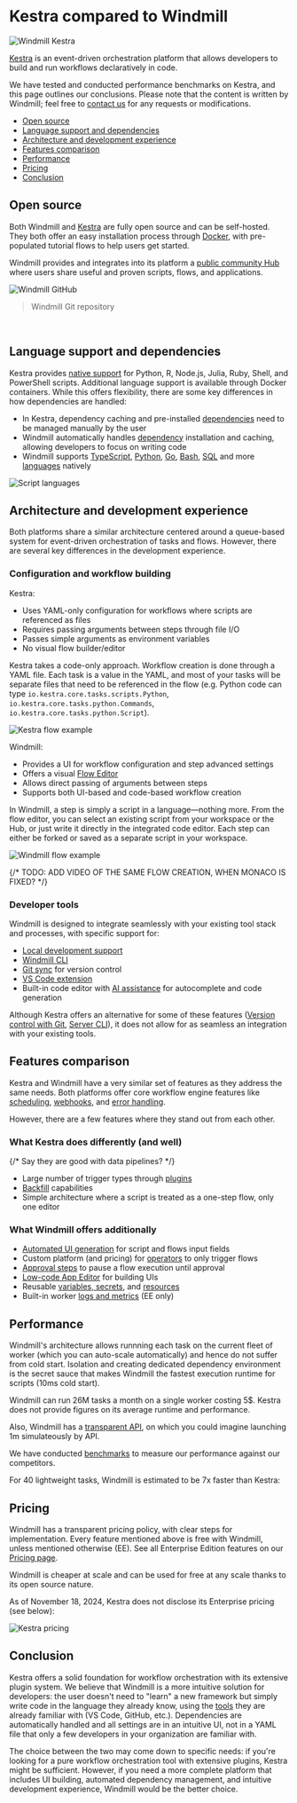 
# Kestra compared to Windmill

![Windmill Kestra](../assets/compared_to/windmill_kestra.png 'Windmill Kestra')

[Kestra](https://kestra.io) is an event-driven orchestration platform that allows developers to build and run workflows declaratively in code.

We have tested and conducted performance benchmarks on Kestra, and this page outlines our conclusions. Please note that the content is written by Windmill; feel free to [contact us](../misc/6_getting_help/index.mdx) for any requests or modifications.

- [Open source](#open-source)
- [Language support and dependencies](#language-support-and-dependencies)
- [Architecture and development experience](#architecture-and-development-experience)
- [Features comparison](#features-comparison)
- [Performance](#performance)
- [Pricing](#pricing)
- [Conclusion](#conclusion)

## Open source

Both Windmill and [Kestra](https://github.com/kestra-io/kestra) are fully open source and can be self-hosted. They both offer an easy installation process through [Docker](https://www.docker.com/), with pre-populated tutorial flows to help users get started.

Windmill provides and integrates into its platform a [public community Hub](https://hub.windmill.dev/) where users share useful and proven scripts, flows, and applications.

![Windmill GitHub](../assets/compared_to/windmill_gh.png 'Windmill GitHub')

> Windmill Git repository

<br/>

<div className="grid grid-cols-2 gap-6 mb-4">
	<DocCard
		title="Self-host Windmill"
		description="Self host Windmill in 2 minutes."
		href="/docs/advanced/self_host/"
	/>
</div>

## Language support and dependencies

Kestra provides [native support](https://kestra.io/docs/workflow-components/tasks/scripts/languages) for Python, R, Node.js, Julia, Ruby, Shell, and PowerShell scripts. Additional language support is available through Docker containers. While this offers flexibility, there are some key differences in how dependencies are handled:

- In Kestra, dependency caching and pre-installed [dependencies](https://kestra.io/docs/workflow-components/tasks/scripts/installing-dependencies) need to be managed manually by the user
- Windmill automatically handles [dependency](../advanced/6_imports/index.mdx) installation and caching, allowing developers to focus on writing code
- Windmill supports [TypeScript](../getting_started/0_scripts_quickstart/1_typescript_quickstart/index.mdx), [Python](../getting_started/0_scripts_quickstart/2_python_quickstart/index.mdx), [Go](../getting_started/0_scripts_quickstart/3_go_quickstart/index.mdx), [Bash](../getting_started/0_scripts_quickstart/4_bash_quickstart/index.mdx), [SQL](../getting_started/0_scripts_quickstart/5_sql_quickstart/index.mdx) and more [languages](../getting_started/0_scripts_quickstart/index.mdx) natively

![Script languages](../../static/images/script_languages.png 'Script languages')

<div className="grid grid-cols-2 gap-6 mb-4">
	<DocCard
		title="Languages"
		description="Windmill supports TypeScript, Python, Go, PHP, Bash, SQL and Rust or launch docker containers."
		href="/docs/getting_started/scripts_quickstart"
	/>
    <DocCard
		title="Dependencies in Windmill"
		description="Learn how Windmill handles dependencies automatically."
		href="/docs/advanced/imports"
	/>
</div>

## Architecture and development experience

Both platforms share a similar architecture centered around a queue-based system for event-driven orchestration of tasks and flows. However, there are several key differences in the development experience.

### Configuration and workflow building

Kestra:
- Uses YAML-only configuration for workflows where scripts are referenced as files
- Requires passing arguments between steps through file I/O
- Passes simple arguments as environment variables
- No visual flow builder/editor

Kestra takes a code-only approach. Workflow creation is done through a YAML file. Each task is a value in the YAML, and most of your tasks will be separate files that need to be referenced in the flow (e.g. Python code can type `io.kestra.core.tasks.scripts.Python`, `io.kestra.core.tasks.python.Commands`, `io.kestra.core.tasks.python.Script`).

![Kestra flow example](../assets/compared_to/flow_kestra.png 'Kestra flow example')

Windmill:
- Provides a UI for workflow configuration and step advanced settings
- Offers a visual [Flow Editor](../flows/1_flow_editor.mdx)
- Allows direct passing of arguments between steps
- Supports both UI-based and code-based workflow creation

In Windmill, a step is simply a script in a language—nothing more. From the flow editor, you can select an existing script from your workspace or the Hub, or just write it directly in the integrated code editor. Each step can either be forked or saved as a separate script in your workspace.

![Windmill flow example](../assets/compared_to/flow_windmill_kestra.png 'Windmill flow example')

{/* TODO: ADD VIDEO OF THE SAME FLOW CREATION, WHEN MONACO IS FIXED? */}

### Developer tools

Windmill is designed to integrate seamlessly with your existing tool stack and processes, with specific support for:
- [Local development support](../advanced/4_local_development/index.mdx)
- [Windmill CLI](../advanced/3_cli/index.mdx)
- [Git sync](../advanced/11_git_sync/index.mdx) for version control
- [VS Code extension](../cli_local_dev/1_vscode-extension/index.mdx)
- Built-in code editor with [AI assistance](../core_concepts/22_ai_generation/index.mdx) for autocomplete and code generation

Although Kestra offers an alternative for some of these features ([Version control with Git](https://kestra.io/docs/version-control-cicd/git), [Server CLI](https://kestra.io/docs/server-cli)), it does not allow for as seamless an integration with your existing tools.

<div className="grid grid-cols-2 gap-6 mb-4">
	<DocCard
		title="Local development"
		description="Develop from various environments such as your terminal, VS Code, and JetBrains IDEs."
		href="/docs/advanced/local_development"
	/>
</div>

## Features comparison

Kestra and Windmill have a very similar set of features as they address the same needs. Both platforms offer core workflow engine features like [scheduling](../core_concepts/1_scheduling/), [webhooks](../core_concepts/4_webhooks/index.mdx), and [error handling](../core_concepts/10_error_handling/index.mdx).

However, there are a few features where they stand out from each other.

### What Kestra does differently (and well)

{/* Say they are good with data pipelines? */}

- Large number of trigger types through [plugins](https://kestra.io/plugins)
- [Backfill](https://kestra.io/docs/concepts/backfill) capabilities
- Simple architecture where a script is treated as a one-step flow, only one editor

### What Windmill offers additionally

- [Automated UI generation](../core_concepts/6_auto_generated_uis/index.mdx) for script and flows input fields
- Custom platform (and pricing) for [operators](../core_concepts/16_roles_and_permissions/index.mdx#operator) to only trigger flows
- [Approval steps](../flows/11_flow_approval.mdx) to pause a flow execution until approval
- [Low-code App Editor](../apps/0_app_editor/index.mdx) for building UIs
- Reusable [variables, secrets](../core_concepts/2_variables_and_secrets/index.mdx), and [resources](../core_concepts/3_resources_and_types/index.mdx)
- Built-in worker [logs and metrics](../core_concepts/9_worker_groups/index.mdx#queue-metrics) (EE only)

## Performance

Windmill's architecture allows runnning each task on the current fleet of worker
(which you can auto-scale automatically) and hence do not suffer from cold start.
Isolation and creating dedicated dependency environment is the secret sauce that makes Windmill
the fastest execution runtime for scripts (10ms cold start).

Windmill can run 26M tasks a month on a single worker costing 5$. Kestra does not provide figures on its average runtime and performance.

Also, Windmill has a [transparent API](https://app.windmill.dev/openapi.html#/), on which you could imagine launching 1m simulateously by API.

We have conducted [benchmarks](../misc/3_benchmarks/index.mdx) to measure our performance against our competitors.

For 40 lightweight tasks, Windmill is estimated to be 7x faster than Kestra:

<div className="grid">
	<TaskDurationBarChart
		title="40 lightweight tasks (in seconds)"
		labels={[
			['Airflow'],
			['Kestra'],
			['Prefect'],
			['Temporal'],
			['Windmill', 'Normal'],
			['Windmill', 'Dedicated Worker']
		]}
		rawData={[
			[
				[
					4.335, 3.959, 2.194, 2.192, 1.68, 1.965, 2.377, 2.259, 2.39, 2.6, 2.401, 4.888, 5.118,
					1.64, 2.396, 2.196, 2.488, 1.853, 1.513, 2.575, 2.218, 2.316, 1.933, 2.176, 2.976, 5.192,
					1.684, 2.361, 2.218, 1.409, 2.591, 2.192, 2.328, 2.464, 2.88, 2.394, 2.046, 1.537, 4.988,
					2.784
				],
				[
					0.417, 0.213, 0.203, 0.22, 0.209, 0.262, 0.205, 0.268, 0.209, 0.477, 0.322, 0.817, 0.207,
					0.253, 0.201, 0.226, 0.212, 0.199, 0.207, 0.435, 0.355, 0.408, 0.431, 0.247, 0.461, 0.717,
					0.237, 0.246, 0.194, 0.205, 0.421, 0.312, 0.421, 0.25, 0.251, 0.206, 0.352, 0.21, 0.604,
					0.223
				]
			],
			[
				[
					0.062, 0.056, 0.045, 0.058, 0.045, 0.059, 0.045, 0.056, 0.048, 0.082, 0.07,
					0.056, 0.045, 0.051, 0.061, 0.095, 0.068, 0.056, 0.063, 0.071, 0.07, 0.071,
					0.065, 0.067, 0.059, 0.055, 0.057, 0.051, 0.068, 0.061, 0.065, 0.069, 0.061,
					0.078, 0.07, 0.061, 0.062, 0.058, 0.072, 0.057
				],
				[
					0.77, 0.591, 0.613, 0.645, 0.617, 0.616, 0.624, 0.602, 0.691, 0.61, 0.607,
					0.61, 0.637, 0.618, 0.66, 0.67, 0.684, 0.652, 0.638, 0.645, 0.675, 0.638,
					0.634, 0.683, 0.622, 0.612, 0.603, 0.626, 0.624, 0.633, 0.612, 0.634, 0.637,
					0.615, 0.615, 0.667, 0.622, 0.616, 0.635, 0.63
				]
			],
			[
				[
					1.213, 0.064, 0.061, 0.059, 0.054, 0.053, 0.053, 0.054, 0.055, 0.056, 0.057, 0.064, 0.052,
					0.056, 0.056, 0.058, 0.052, 0.051, 0.054, 0.053, 0.053, 0.055, 0.052, 0.054, 0.062, 0.051,
					0.051, 0.052, 0.051, 0.048, 0.055, 0.057, 0.049, 0.048, 0.055, 0.05, 0.051, 0.05, 0.053,
					0.054
				],
				[
					0.044, 0.041, 0.04, 0.036, 0.035, 0.038, 0.037, 0.061, 0.039, 0.038, 0.04, 0.038, 0.038,
					0.041, 0.039, 0.043, 0.035, 0.035, 0.035, 0.038, 0.037, 0.036, 0.036, 0.038, 0.039, 0.034,
					0.035, 0.037, 0.034, 0.083, 0.035, 0.034, 0.033, 0.034, 0.038, 0.034, 0.034, 0.035, 0.035,
					0.034
				]
			],
			[
				[
					0.009, 0.028, 0.027, 0.029, 0.029, 0.029, 0.03, 0.03, 0.032, 0.028, 0.028, 0.028, 0.029,
					0.041, 0.029, 0.029, 0.077, 0.09, 0.091, 0.093, 0.092, 0.09, 0.092, 0.091, 0.091, 0.091,
					0.091, 0.09, 0.091, 0.093, 0.09, 0.093, 0.092, 0.091, 0.09, 0.092, 0.091, 0.091, 0.091,
					0.092
				],
				[
					0.007, 0.008, 0.008, 0.008, 0.007, 0.008, 0.008, 0.008, 0.008, 0.008, 0.008, 0.008, 0.008,
					0.008, 0.009, 0.009, 0.009, 0.009, 0.008, 0.008, 0.009, 0.008, 0.009, 0.009, 0.009, 0.009,
					0.009, 0.008, 0.009, 0.009, 0.008, 0.009, 0.009, 0.009, 0.009, 0.009, 0.009, 0.009, 0.008,
					0.008
				]
			],
			[
				[
					0.004, 0.063, 0.061, 0.062, 0.061, 0.061, 0.061, 0.061, 0.062, 0.062, 0.061, 0.061, 0.065,
					0.063, 0.06, 0.064, 0.062, 0.061, 0.062, 0.062, 0.06, 0.062, 0.06, 0.062, 0.06, 0.063,
					0.062, 0.061, 0.061, 0.06, 0.061, 0.06, 0.061, 0.061, 0.061, 0.062, 0.06, 0.062, 0.06,
					0.062
				],
				[
					0.048, 0.048, 0.048, 0.048, 0.047, 0.047, 0.047, 0.046, 0.05, 0.049, 0.047, 0.047, 0.056,
					0.052, 0.047, 0.045, 0.046, 0.047, 0.047, 0.05, 0.05, 0.047, 0.046, 0.046, 0.046, 0.046,
					0.046, 0.047, 0.046, 0.046, 0.047, 0.046, 0.046, 0.046, 0.046, 0.048, 0.049, 0.049, 0.047,
					0.048
				]
			],
			[
				[
					0.003, 0.06, 0.059, 0.06, 0.061, 0.061, 0.06, 0.059, 0.061, 0.061, 0.06, 0.06, 0.061,
					0.061, 0.062, 0.059, 0.06, 0.06, 0.06, 0.058, 0.06, 0.059, 0.06, 0.059, 0.06, 0.059,
					0.061, 0.061, 0.061, 0.06, 0.059, 0.061, 0.06, 0.06, 0.06, 0.06, 0.059, 0.061, 0.061,
					0.059
				],
				[
					0.002, 0.002, 0.002, 0.002, 0.002, 0.002, 0.002, 0.002, 0.002, 0.002, 0.002, 0.002, 0.002,
					0.002, 0.002, 0.002, 0.002, 0.002, 0.004, 0.002, 0.002, 0.002, 0.002, 0.002, 0.002, 0.002,
					0.002, 0.002, 0.002, 0.002, 0.002, 0.002, 0.002, 0.002, 0.002, 0.003, 0.002, 0.002, 0.002,
					0.002
				]
			]
		]}
	/>
</div>

<div className="grid grid-cols-2 gap-6 mb-4">
	<DocCard
		title="Benchmarks"
		description="Comparing performance of Airflow, Prefect, Temporal, Kestra and Windmill for 2 representative use cases."
		href="/docs/misc/benchmarks/competitors"
	/>
</div>

## Pricing

Windmill has a transparent pricing policy, with clear steps for implementation. Every feature mentioned above is free with Windmill, unless mentioned otherwise (EE). See all Enterprise Edition features on our [Pricing page](/pricing).

Windmill is cheaper at scale and can be used for free at any scale thanks to its open source nature.

As of November 18, 2024, Kestra does not disclose its Enterprise pricing (see below):

![Kestra pricing](../assets/compared_to/kestra_pricing.png 'Kestra pricing')

<div className="grid grid-cols-2 gap-6 mb-4">
	<DocCard
		title="Pricing"
		description="Windmill's subscription plans and simulations."
		href="/pricing"
	/>
	<DocCard
		title="Plans & How to Upgrade"
		description="Windmill transparently provides the content and pricing of its upgraded plans."
		href="/docs/misc/plans_details"
	/>
</div>

## Conclusion

Kestra offers a solid foundation for workflow orchestration with its extensive plugin system. We believe that Windmill is a more intuitive solution for developers: the user doesn't need to "learn" a new framework but simply write code in the language they already know, using the [tools](#developer-tools) they are already familiar with (VS Code, GitHub, etc.). Dependencies are automatically handled and all settings are in an intuitive UI, not in a YAML file that only a few developers in your organization are familiar with.

The choice between the two may come down to specific needs: if you're looking for a pure workflow orchestration tool with extensive plugins, Kestra might be sufficient. However, if you need a more complete platform that includes UI building, automated dependency management, and intuitive development experience, Windmill would be the better choice.